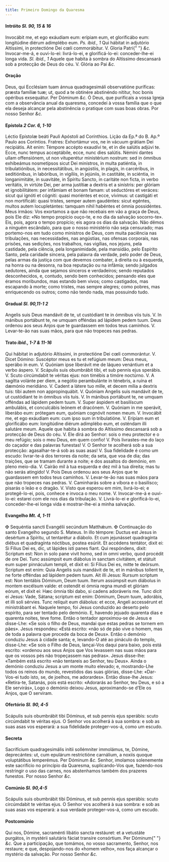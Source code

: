 ```yaml
---
title: Primeiro Domingo da Quaresma
---
```


<h4 class="text-center">
  Intróito <em>Sl. 90, 15 & 16</em>
</h4>
<div class="grid grid-cols-2 gap-5">
  <span class="text-justify">
    Invocábit me, et ego exáudiam eum: erípiam eum, et glorificábo eum:
    longitúdine diérum adimplébo eum. <em>Ps. ibid., 1</em> Qui hábitat in
    adjutório Altíssimi, in protectióne Dei cœli commorábitur. V. Gloria Patri{" "}
    <em>&c.</em>
  </span>
  <span class="text-justify">
    Invocar-me-á, e ouvi-lo-ei: livrá-lo-ei, e glorificá-lo-ei: conceder-lhe-ei
    longa vida. <em>Sl. ibid., 1</em> Aquele que habita à sombra do Altíssimo
    descansará sob a protecção de Deus do céu. V. Glória ao Pai <em>&c.</em>
  </span>
</div>

<h4 class="text-center">Oração</h4>
<div class="grid grid-cols-2 gap-5">
  <span class="text-justify">
    Deus, qui Ecclésiam tuam ánnua quadragesimáli observatióne puríficas: præsta
    famíliæ tuæ; ut, quod a te obtinére abstinéndo nítitur, hoc bonis opéribus
    exsequátur. Per Dóminum <em>&c.</em>
  </span>
  <span class="text-justify">
    Ó Deus, que purificais a vossa Igreja com a observância anual da quaresma,
    concedei à vossa família que o que ela deseja alcançar pela abstinência o
    pratique com suas boas obras. Por nosso Senhor <em>&c.</em>
  </span>
</div>

<h4 class="text-center">
  Epístola <em>2 Cor. 6, 1-10</em>
</h4>
<div class="grid grid-cols-2 gap-5">
  <span class="text-justify">
    Léctio Epístolæ beáti Pauli Apóstoli ad Corínthios.
  </span>
  <span class="text-justify">
    Lição da Ep.ª do B. Ap.º Paulo aos Coríntios.
  </span>
  <span class="text-justify">
    Fratres: Exhortámur vos, ne in vácuum grátiam Dei recipiátis. Ait enim:
    Témpore accépto exaudívi te, et in die salútis adjúvi te. Ecce, nunc tempus
    acceptábile, ecce, nunc dies salútis. Némini dantes ullam offensiónem, ut
    non vituperétur ministérium nostrum: sed in ómnibus exhibeámus nosmetípsos
    sicut Dei minístros, in multa patiéntia, in tribulatiónibus, in
    necessitátibus, in angústiis, in plagis, in carcéribus, in seditiónibus, in
    labóribus, in vigíliis, in jejúniis, in castitáte, in sciéntia, in
    longanimitáte, in suavitáte, in Spíritu Sancto, in caritáte non ficta, in
    verbo veritátis, in virtúte Dei, per arma justítiæ a dextris et a sinístris:
    per glóriam et ignobilitátem: per infámiam et bonam famam: ut seductóres et
    veráces: sicut qui ignóti et cógniti: quasi moriéntes et ecce, vívimus: ut
    castigáti et non mortificáti: quasi tristes, semper autem gaudéntes: sicut
    egéntes, multos autem locupletántes: tamquam nihil habéntes et ómnia
    possidéntes.
  </span>
  <span class="text-justify">
    Meus irmãos: Vos exortamos a que não recebais em vão a graça de Deus, pois
    Ele diz: «No tempo propício ouço-te, e no dia da salvação socorro-te». Eis,
    pois, agora o tempo propício; eis agora os dias da salvação. Não dêmos a
    ninguém escândalo, para que o nosso ministério não seja censurado; mas
    portemo-nos em tudo como ministros de Deus, com muita paciência nas
    tribulações, nas necessidades, nas angústias, nas ofensas corporais, nas
    prisões, nas sedições, nos trabalhos, nas vigílias, nos jejuns, pela
    castidade, pela ciência, pela longanimidade, pela mansidão, pelo Espírito
    Santo, pela caridade sincera, pela palavra da verdade, pelo poder de Deus,
    pelas armas da justiça com que devemos combater, à direita ou à esquerda, na
    honra ou na desonra, na boa reputação ou na infâmia; sendo julgados
    sedutores, ainda que sejamos sinceros e verdadeiros; sendo reputados
    desconhecidos, e, contudo, sendo bem conhecidos; pensando eles que éramos
    moribundos, mas estando bem vivos; como castigados, mas escapando à morte;
    como tristes, mas sempre alegres; como pobres, mas enriquecendo os outros;
    como não tendo nada, mas possuindo tudo.
  </span>
</div>

<h4 class="text-center">
  Gradual <em>Sl. 90,11-1 2</em>
</h4>
<div class="grid grid-cols-2 gap-5">
  <span class="text-justify">
    Angelis suis Deus mandávit de te, ut custódiant te in ómnibus viis tuis. V.
    In mánibus portábunt te, ne umquam offéndas ad lápidem pedem tuum.
  </span>
  <span class="text-justify">
    Deus ordenou aos seus Anjos que te guardassem em todos teus caminhos. V.
    Levar-te-ão nas suas mãos, para que não tropeces nas pedras.
  </span>
</div>

<h4 class="text-center">
  Trato <em>ibid., 1-7 & 11-16</em>
</h4>
<div class="grid grid-cols-2 gap-5">
  <span class="text-justify">
    Qui hábitat in adjutório Altíssimi, in protectióne Dei cœli commorántur. V.
    Dicet Dómino: Suscéptor meus es tu et refúgium meum: Deus meus, sperábo in
    eum. V. Quóniam ipse liberávit me de láqueo venántium et a verbo áspero. V.
    Scápulis suis obumbrábit tibi, et sub pennis ejus sperábis. V. Scuto
    circúmdabit te véritas ejus: non timébis a timóre noctúrno. V. A sagítta
    volánte per diem, a negótio perambulánte in ténebris, a ruína et dæmónio
    meridiáno. V. Cadent a látere tuo mille, et decem mília a dextris tuis: tibi
    autem non appropinquábit. V. Quóniam Angelis suis mandávit de te, ut
    custódiant te in ómnibus viis tuis. V. In mánibus portábunt te, ne umquam
    offéndas ad lápidem pedem tuum. V. Super áspidem et basilíscum ambulábis, et
    conculcábis leónem et dracónem. V. Quóniam in me sperávit, liberábo eum:
    prótegam eum, quóniam cognóvit nomen meum. V. Invocábit me, et ego exáudiam
    eum: cum ipso sum in tribulatióne. V. Erípiam eum et glorificábo eum:
    longitúdine diérum adimplébo eum, et osténdam illi salutáre meum.
  </span>
  <span class="text-justify">
    Aquele que habita à sombra do Altíssimo descansará sob a protecção de Deus
    do céu. V. Ele dirá ao Senhor: sois o meu protector e o meu refúgio; sois o
    meu Deus, em quem confio! V. Pois livrastes-me do laço do caçador e das
    palavras funestas! V. O Senhor te acolherá sob a sua protecção:
    agasalhar-te-á sob as suas asas! V. Sua fidelidade é como um escudo:
    livrar-te-á dos terrores da noite; da seta, que voa de dia; das traições,
    que se tramam durante a noite; e dos assaltos do demónio, em pleno meio-dia.
    V. Cairão mil à tua esquerda e dez mil à tua direita; mas tu não serás
    atingido! V. Pois Deus ordenou aos seus Anjos que te guardassem em todos
    teus caminhos. V. Levar-te-ão nas suas mãos para que não tropeces nas
    pedras. V. Caminharás sobre a víbora e o basilisco; pisarás o leão e o
    dragão. V. Visto que esperou em mim, livrá-lo-ei; e protegê-lo-ei, pois,
    conhece e invoca o meu nome. V. Invocar-me-á e ouvi-lo-ei: estarei com ele
    nos dias da tribulação. V. Livrá-lo-ei e glorificá-lo-ei, conceder-lhe-ei
    longa vida e mostrar-lhe-ei a minha salvação.
  </span>
</div>

<h4 class="text-center">
  Evangelho <em>Mt. 4, 1-11</em>
</h4>
<div class="grid grid-cols-2 gap-5">
  <span class="text-justify">
    <span class="text-red-500">&#10016;</span> Sequéntia sancti Evangélii
    secúndum Matthǽum.
  </span>
  <span class="text-justify">
    <span class="text-red-500">&#10016;</span> Continuação do santo Evangelho
    segundo S. Mateus.
  </span>
  <span class="text-justify">
    In illo témpore: Ductus est Jesus in desértum a Spíritu, ut tentarétur a
    diábolo. Et cum jejunásset quadragínta diébus et quadragínta nóctibus,
    postea esúriit. Et accédens tentátor, dixit ei: Si Fílius Dei es, dic, ut
    lápides isti panes fiant. Qui respóndens, dixit: Scriptum est: Non in solo
    pane vivit homo, sed in omni verbo, quod procédit de ore Dei. Tunc assúmpsit
    eum diábolus in sanctam civitátem, et státuit eum super pinnáculum templi,
    et dixit ei: Si Fílius Dei es, mitte te deórsum. Scriptum est enim: Quia
    Angelis suis mandávit de te, et in mánibus tollent te, ne forte offéndas ad
    lápidem pedem tuum. Ait illi Jesus: Rursum scriptum est: Non tentábis
    Dóminum, Deum tuum. Iterum assúmpsit eum diábolus in montem excélsum valde:
    et ostendit ei ómnia regna mundi et glóriam eórum, et dixit ei: Hæc ómnia
    tibi dabo, si cadens adoráveris me. Tunc dicit ei Jesus: Vade, Sátana;
    scriptum est enim: Dóminum, Deum tuum, adorábis, et illi soli sérvies. Tunc
    relíquit eum diábolus: et ecce, Angeli accessérunt et ministrábant ei.
  </span>
  <span class="text-justify">
    Naquele tempo, foi Jesus conduzido ao deserto pelo espírito, para ser
    tentado pelo demónio. E, havendo jejuado quarenta dias e quarenta noites,
    teve fome. Então o tentador aproximou-se de Jesus e disse-Lhe: «Se sois o
    filho de Deus, mandai que estas pedras se tornem em pães». Jesus respondeu:
    «Está escrito: «não só de pão vive o homem, mas de toda a palavra que
    procede da boca de Deus». Então o demónio conduziu Jesus à cidade santa; e,
    levando-O até ao pináculo do templo, disse-Lhe: «Se sois o Filho de Deus,
    lançai-Vos daqui para baixo, pois está escrito: «ordenou aos seus Anjos que
    Vos levassem nas suas mãos para que os vossos pés não tropeçassem nas
    pedras». Jesus disse-lhe: «Também está escrito «não tentareis ao Senhor, teu
    Deus». Ainda o demónio conduziu Jesus a um monte muito elevado; e,
    mostrando-Lhe todos os reinos do mundo, revestidos das suas glórias,
    disse-Lhe: «Dar-Vos-ei tudo isto, se, de joelhos, me adorardes». Então
    disse-lhe Jesus: «Retira-te, Satanás, pois está escrito: «Adorarás ao
    Senhor, teu Deus, e só a Ele servirás», Logo o demónio deixou Jesus,
    aproximando-se d’Ele os Anjos, que O serviram.
  </span>
</div>

<h4 class="text-center">
  Ofertório <em>Sl. 90, 4-5</em>
</h4>
<div class="grid grid-cols-2 gap-5">
  <span class="text-justify">
    Scápulis suis obumbrábit tibi Dóminus, et sub pennis ejus sperábis: scuto
    circúmdabit te véritas ejus.
  </span>
  <span class="text-justify">
    O Senhor vos acolherá à sua sombra: e sob as suas asas vos esperará: a sua
    fidelidade proteger-vos-á, como um escudo.
  </span>
</div>

<h4 class="text-center">Secreta</h4>
<div class="grid grid-cols-2 gap-5">
  <span class="text-justify">
    Sacrifícium quadragesimális inítii sollémniter immolámus, te, Dómine,
    deprecántes: ut, cum epulárum restrictióne carnálium, a noxiis quoque
    voluptátibus lemperémus. Per Dóminum <em>&c.</em>
  </span>
  <span class="text-justify">
    Senhor, imolamos solenemente este sacrifício no princípio da Quaresma,
    suplicando-Vos que, fazendo-nos restringir o uso das carnes, nos abstenhamos
    também dos prazeres funestos. Por nosso Senhor <em>&c.</em>
  </span>
</div>

<h4 class="text-center">
  Comúnio <em>Sl. 90,4-5</em>
</h4>
<div class="grid grid-cols-2 gap-5">
  <span class="text-justify">
    Scápulis suis obumbrábit tibi Dóminus, et sub pennis ejus sperábis: scuto
    circúmdabit te véritas ejus.
  </span>
  <span class="text-justify">
    O Senhor vos acolherá à sua sombra: e sob as suas asas vos esperará: a sua
    verdade proteger-vos-á, como um escudo.
  </span>
</div>

<h4 class="text-center">Postcomúnio</h4>
<div class="grid grid-cols-2 gap-5">
  <span class="text-justify">
    Qui nos, Dómine, sacraménti libátio sancta restáuret: et a vetustáte
    purgátos, in mystérii salutáris fáciat transíre consórtium. Per Dóminum{" "}
    <em>&c.</em>
  </span>
  <span class="text-justify">
    Que a participação, que tomámos, no vosso sacramento, Senhor, nos restaure;
    e que, despojando-nos do «homem velho», nos faça alcançar o mystério da
    salvação. Por nosso Senhor <em>&c.</em>
  </span>
</div>
